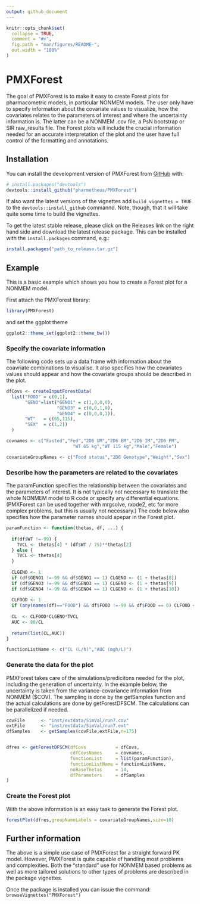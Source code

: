 ```yaml
---
output: github_document
---
```


<!-- README.md is generated from README.Rmd. Please edit that file -->

```r
knitr::opts_chunk$set(
  collapse = TRUE,
  comment = "#>",
  fig.path = "man/figures/README-",
  out.width = "100%"
)
```

# PMXForest

The goal of PMXForest is to make it easy to create Forest plots for pharmacometric models, in particular NONMEM models. The user only have to specify information about the covariate values to visualize, how the covariates relates to the parameters of interest and where the uncertainty information is. The latter can be a NONMEM .cov file, a PsN bootstrap or SIR raw_results file. The Forest plots will include the crucial information needed for an accurate interpretation of the plot and the user have full control of the formatting and annotations.

## Installation

You can install the development version of PMXForest from [GitHub](https://github.com/) with:

``` r
# install.packages("devtools")
devtools::install_github("pharmetheus/PMXForest")
```

If also want the latest versions of the vignettes add `build_vignettes = TRUE` to the `devtools::install_github` commannd. Note, though, that it will take quite some time to build the vignettes.

To get the latest stable release, please click on the Releases link on the right hand side and download the latest release package. This can be installed with the `install.packages` command, e.g.:

```r
install.packages("path_to_release.tar.gz")
```

## Example

This is a basic example which shows you how to create a Forest plot for a NONMEM model.

First attach the PMXForest library:
```r
library(PMXForest)
```

and set the ggplot theme
```r
ggplot2::theme_set(ggplot2::theme_bw())
```


### Specify the covariate information

The following code sets up a data frame with information about the coavriate combinations to visualise. It also specifies how the covariates values should appear and how the covariate groups should be described in the plot.

```r
dfCovs <- createInputForestData(
  list("FOOD" = c(0,1),
       "GENO"=list("GENO1" = c(1,0,0,0),
                   "GENO3" = c(0,0,1,0),
                   "GENO4" = c(0,0,0,1)),
       "WT"   = c(65,115),
       "SEX"  = c(1,2))
  )

covnames <- c("Fasted","Fed","2D6 UM","2D6 EM","2D6 IM","2D6 PM",
                         "WT 65 kg","WT 115 kg","Male","Female")

covariateGroupNames <- c("Food status","2D6 Genotype","Weight","Sex")
```


### Describe how the parameters are related to the covariates

The paramFunction specifies the relationship between the covariates and the parameters of interest. It is not typically not necessary to translate the whole NONMEM model to R code or specify any differential equations. (PMXForest can be used together with mrgsolve, rxode2, etc for more complex problems, but this is usually not necessary.) The code below also specifies how the parameter names should apepar in the Forest plot.

```r
paramFunction <- function(thetas, df, ...) {
  
  if(df$WT !=-99) {
    TVCL <- thetas[4] * (df$WT / 75)**thetas[2]
  } else {
    TVCL <- thetas[4]
  }
  
  CLGENO <- 1
  if (df$GENO1 !=-99 && df$GENO1 == 1) CLGENO <- (1 + thetas[8])
  if (df$GENO3 !=-99 && df$GENO3 == 1) CLGENO <- (1 + thetas[9])
  if (df$GENO4 !=-99 && df$GENO4 == 1) CLGENO <- (1 + thetas[10])
  
  CLFOOD <- 1
  if (any(names(df)=="FOOD") && df$FOOD !=-99 && df$FOOD == 0) CLFOOD <- (1 + thetas[11])
  
  CL  <- CLFOOD*CLGENO*TVCL
  AUC <- 80/CL
  
  return(list(CL,AUC))
}

functionListName <- c("CL (L/h)","AUC (mgh/L)")
```

### Generate the data for the plot


PMXForest takes care of the simulations/predicitons needed for the plot, including the generation of uncertainty. In the example below, the uncertainty is taken from the variance-covariance information from NONMEM ($COV). The sampling is done by the getSamples function and the actual calculations are done by getForestDFSCM. The calculations can be parallelized if needed.


```r
covFile      <- "inst/extdata/SimVal/run7.cov"
extFile      <- "inst/extdata/SimVal/run7.ext"
dfSamples    <- getSamples(covFile,extFile,n=175)


dfres <- getForestDFSCM(dfCovs           = dfCovs,
                        cdfCovsNames     = covnames,
                        functionList     = list(paramFunction),
                        functionListName = functionListName,
                        noBaseThetas     = 14,
                        dfParameters     = dfSamples
)
```

### Create the Forest plot

With the above information is an easy task to generate the Forest plot.

```r
forestPlot(dfres,groupNameLabels = covariateGroupNames,size=10)
```

## Further information

The above is a simple use case of PMXForest for a straight forward PK model. However, PMXForest is quite capable of handling most problems and complexities. Both the "standard" use for NONMEM based problems as well as more tailored solutions to other types of problems are described in the package vignettes.

Once the package is installed you can issue the command: `browseVignettes("PMXForest")`




